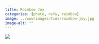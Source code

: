 ```yaml
---
title: Rainbow Joy
categories: [photo, nsfw, rainbow]
image: ../www/images/ties/rainbow-joy.jpg
image-alt: ""
---
```


![](../www/images/ties/rainbow-joy.jpg)

